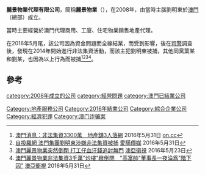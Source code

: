 '''麗景物業代理有限公司'''，簡稱'''麗景物業'''（'''{{lang-en|BuildingsAgency.com}}'''），在2008年，由當時主腦劉明東於[[澳門|澳門]]（總部）成立。

當時主要經營於澳門代理商用、工廈、住宅物業銷售地產代理。

在2016年5月尾，該公司因為資金問題而全線結業，而受到影響，後在[[司警|司警]]調查後，發現在2014年開始進行非法集資活動，而該主犯劉明東被捕，其他同黨葉某和劉某，也因為以上行為而被捕<ref>[http://hk.on.cc/hk/bkn/cnt/news/20160531/bkn-20160531152709823-0531_00822_001.html 澳門消息：非法集資3300萬　地產舖3人落網] {{Wayback|url=http://hk.on.cc/hk/bkn/cnt/news/20160531/bkn-20160531152709823-0531_00822_001.html |date=20161011230542 }}2016年5月31日 [[on.cc|on.cc]]</ref><ref>[https://mcnews.cc/p/12284 自投羅網 澳門集團劉明東涉嫌非法集資被捕] {{Wayback|url=https://mcnews.cc/p/12284 |date=20161011225121 }}[[愛瞞傳媒|愛瞞傳媒]] 2016年5月31日</ref><ref>[http://www.mastvnet.com/news/macau/society/2016-5-23/news_content_86842.shtml 澳門麗景物業突然倒閉 打工仔血汗錢追討無門] {{Wayback|url=http://www.mastvnet.com/news/macau/society/2016-5-23/news_content_86842.shtml |date=20161012000608 }}[[澳亞衛視|澳亞衛視]] 2016年5月23日</ref><ref>[http://www.imastv.com/news/macau/society/2016-6-1/news_content_88005.shtml 澳門麗景物業非法集資3千萬"炒樓"緻倒閉　"高富帥"董事長一夜淪爲"階下囚"] {{Wayback|url=http://www.imastv.com/news/macau/society/2016-6-1/news_content_88005.shtml |date=20161012075131 }}[[澳亞衛視|澳亞衛視]] 2016年5月31日</ref>。

==參考==
{{reflist}}

[[category:2008年成立的公司|category:2008年成立的公司]]
[[Category:地產服務公司|Category:地產服務公司]]
[[category:經營問題|category:經營問題]]
[[category:澳門已結業公司|category:澳門已結業公司]]
[[Category:2016年結業公司|Category:2016年結業公司]]
[[Category:綜合企業公司|Category:綜合企業公司]]
[[Category:經濟犯罪|Category:經濟犯罪]]
[[Category:澳门诈骗案|Category:澳门诈骗案]]